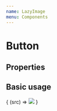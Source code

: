 ---
name: LazyImage
menu: Components
---


# Button

## Properties 

<PropsTable of={LazyImage} />

## Basic usage

<Playground>
  <LazyImage src="https://www-media.stanford.edu/wp-content/uploads/2017/06/20191526/stanford-share.jpg">{
    (src) => <img src={src}/> 
  }</LazyImage>
</Playground>